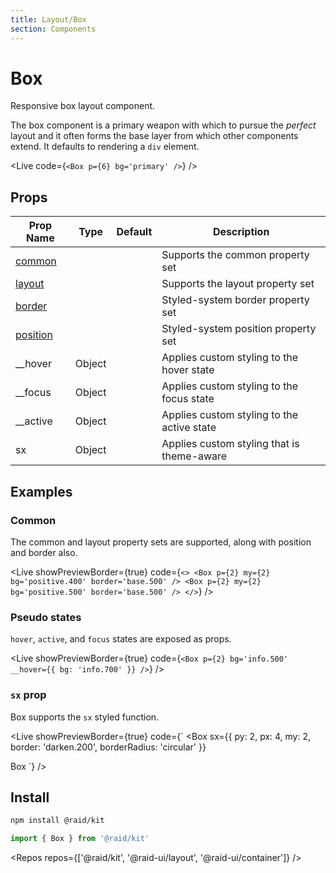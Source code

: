 ```yaml
---
title: Layout/Box
section: Components
---
```



# Box

Responsive box layout component.

The box component is a primary weapon with which to pursue the _perfect_ layout and it often forms the base layer from which other components extend. It defaults to rendering a `div` element.

<Live code={`
<Box p={6} bg='primary' />
`} />

## Props

|Prop Name|Type|Default|Description|
|----|:---:|:---:|----|
|[common](#)| | |Supports the common property set|
|[layout](#)| | |Supports the layout property set|
|[border](#)| | |Styled-system border property set|
|[position](#)| | |Styled-system position property set|
|__hover|Object| |Applies custom styling to the hover state|
|__focus|Object| |Applies custom styling to the focus state|
|__active|Object| |Applies custom styling to the active state|
|sx|Object| |Applies custom styling that is theme-aware|

## Examples

### Common

The common and layout property sets are supported, along with position and border also.

<Live showPreviewBorder={true} code={`
<>
  <Box p={2} my={2} bg='positive.400' border='base.500' />
  <Box p={2} my={2} bg='positive.500' border='base.500' />
</>
`} />

### Pseudo states

`hover`, `active`, and `focus` states are exposed as props.

<Live showPreviewBorder={true} code={`
<Box p={2} bg='info.500' __hover={{ bg: 'info.700' }} />
`} />

### `sx` prop

Box supports the `sx` styled function.

<Live showPreviewBorder={true} code={`
<Box
  sx={{
    py: 2,
    px: 4,
    my: 2,
    border: 'darken.200',
    borderRadius: 'circular'
  }}
>
  Box
</Box>
`} />


## Install

```sh
npm install @raid/kit
```

```js
import { Box } from '@raid/kit'
```

<Repos repos={['@raid/kit', '@raid-ui/layout', '@raid-ui/container']} />
